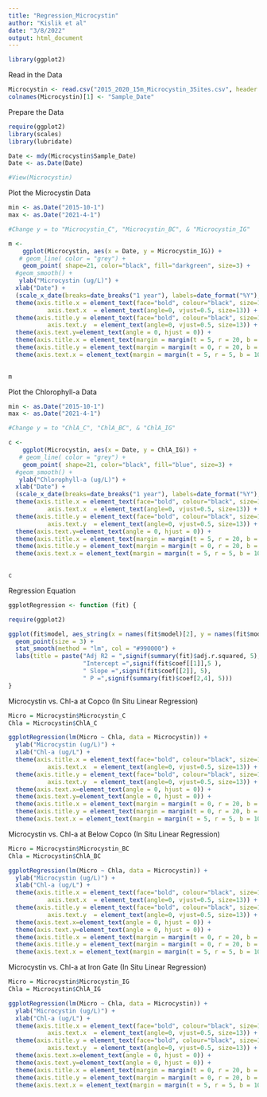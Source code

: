 ---
title: "Regression_Microcystin"
author: "Kislik et al"
date: "3/8/2022"
output: html_document
---

```{r}
library(ggplot2)
```

Read in the Data
```{r}
Microcystin <- read.csv("2015_2020_15m_Microcystin_3Sites.csv", header = TRUE)
colnames(Microcystin)[1] <- "Sample_Date"
```

Prepare the Data
```{r}

require(ggplot2)
library(scales)
library(lubridate)

Date <- mdy(Microcystin$Sample_Date)
Date <- as.Date(Date)

#View(Microcystin)
```

Plot the Microcystin Data

```{r}

min <- as.Date("2015-10-1")
max <- as.Date("2021-4-1")

#Change y = to "Microcystin_C", "Microcystin_BC", & "Microcystin_IG"

m <- 
    ggplot(Microcystin, aes(x = Date, y = Microcystin_IG)) +
   # geom_line( color = "grey") +
    geom_point( shape=21, color="black", fill="darkgreen", size=3) +
  #geom_smooth() +
   ylab("Microcystin (ug/L)") +
  xlab("Date") + 
  (scale_x_date(breaks=date_breaks("1 year"), labels=date_format("%Y"), limits = c(min, max))) +
  theme(axis.title.x = element_text(face="bold", colour="black", size=15),
           axis.text.x  = element_text(angle=0, vjust=0.5, size=13)) + 
  theme(axis.title.y = element_text(face="bold", colour="black", size=15),
           axis.text.y  = element_text(angle=0, vjust=0.5, size=13)) +
  theme(axis.text.y=element_text(angle = 0, hjust = 0)) +
  theme(axis.title.x = element_text(margin = margin(t = 5, r = 20, b = 10, l = 5))) + 
  theme(axis.title.y = element_text(margin = margin(t = 0, r = 20, b = 0, l = 0))) + 
  theme(axis.text.x = element_text(margin = margin(t = 5, r = 5, b = 10, l = 5))) 
 

m
```

Plot the Chlorophyll-a Data

```{r}
min <- as.Date("2015-10-1")
max <- as.Date("2021-4-1")

#Change y = to "ChlA_C", "ChlA_BC", & "ChlA_IG"

c <- 
    ggplot(Microcystin, aes(x = Date, y = ChlA_IG)) +
   # geom_line( color = "grey") +
    geom_point( shape=21, color="black", fill="blue", size=3) +
  #geom_smooth() +
   ylab("Chlorophyll-a (ug/L)") +
  xlab("Date") + 
  (scale_x_date(breaks=date_breaks("1 year"), labels=date_format("%Y"), limits = c(min, max))) +
  theme(axis.title.x = element_text(face="bold", colour="black", size=15),
           axis.text.x  = element_text(angle=0, vjust=0.5, size=13)) + 
  theme(axis.title.y = element_text(face="bold", colour="black", size=15),
           axis.text.y  = element_text(angle=0, vjust=0.5, size=13)) +
  theme(axis.text.y=element_text(angle = 0, hjust = 0)) +
  theme(axis.title.x = element_text(margin = margin(t = 5, r = 20, b = 10, l = 5))) + 
  theme(axis.title.y = element_text(margin = margin(t = 0, r = 20, b = 0, l = 0))) + 
  theme(axis.text.x = element_text(margin = margin(t = 5, r = 5, b = 10, l = 5))) 
 

c
```

Regression Equation
```{r}
ggplotRegression <- function (fit) {

require(ggplot2)

ggplot(fit$model, aes_string(x = names(fit$model)[2], y = names(fit$model)[1])) + 
  geom_point(size = 3) +
  stat_smooth(method = "lm", col = "#990000") +
  labs(title = paste("Adj R2 = ",signif(summary(fit)$adj.r.squared, 5),
                     "Intercept =",signif(fit$coef[[1]],5 ),
                     " Slope =",signif(fit$coef[[2]], 5),
                     " P =",signif(summary(fit)$coef[2,4], 5)))
}
```

Microcystin vs. Chl-a at Copco (In Situ Linear Regression)
```{r}

Micro = Microcystin$Microcystin_C
Chla = Microcystin$ChlA_C

ggplotRegression(lm(Micro ~ Chla, data = Microcystin)) +
  ylab("Microcystin (ug/L)") +
  xlab("Chl-a (ug/L") + 
  theme(axis.title.x = element_text(face="bold", colour="black", size=15),
           axis.text.x  = element_text(angle=0, vjust=0.5, size=13)) + 
  theme(axis.title.y = element_text(face="bold", colour="black", size=15),
           axis.text.y  = element_text(angle=0, vjust=0.5, size=13)) +
  theme(axis.text.x=element_text(angle = 0, hjust = 0)) + 
  theme(axis.text.y=element_text(angle = 0, hjust = 0)) +
  theme(axis.title.x = element_text(margin = margin(t = 0, r = 20, b = 0, l = 0))) + 
  theme(axis.title.y = element_text(margin = margin(t = 0, r = 20, b = 0, l = 0))) + 
  theme(axis.text.x = element_text(margin = margin(t = 5, r = 5, b = 10, l = 5)))
```

Microcystin vs. Chl-a at Below Copco (In Situ Linear Regression)
```{r}

Micro = Microcystin$Microcystin_BC
Chla = Microcystin$ChlA_BC

ggplotRegression(lm(Micro ~ Chla, data = Microcystin)) +
  ylab("Microcystin (ug/L)") +
  xlab("Chl-a (ug/L") + 
  theme(axis.title.x = element_text(face="bold", colour="black", size=15),
           axis.text.x  = element_text(angle=0, vjust=0.5, size=13)) + 
  theme(axis.title.y = element_text(face="bold", colour="black", size=15),
           axis.text.y  = element_text(angle=0, vjust=0.5, size=13)) +
  theme(axis.text.x=element_text(angle = 0, hjust = 0)) + 
  theme(axis.text.y=element_text(angle = 0, hjust = 0)) +
  theme(axis.title.x = element_text(margin = margin(t = 0, r = 20, b = 0, l = 0))) + 
  theme(axis.title.y = element_text(margin = margin(t = 0, r = 20, b = 0, l = 0))) + 
  theme(axis.text.x = element_text(margin = margin(t = 5, r = 5, b = 10, l = 5)))
```

Microcystin vs. Chl-a at Iron Gate (In Situ Linear Regression)
```{r}

Micro = Microcystin$Microcystin_IG
Chla = Microcystin$ChlA_IG

ggplotRegression(lm(Micro ~ Chla, data = Microcystin)) +
  ylab("Microcystin (ug/L)") +
  xlab("Chl-a (ug/L") + 
  theme(axis.title.x = element_text(face="bold", colour="black", size=15),
           axis.text.x  = element_text(angle=0, vjust=0.5, size=13)) + 
  theme(axis.title.y = element_text(face="bold", colour="black", size=15),
           axis.text.y  = element_text(angle=0, vjust=0.5, size=13)) +
  theme(axis.text.x=element_text(angle = 0, hjust = 0)) + 
  theme(axis.text.y=element_text(angle = 0, hjust = 0)) +
  theme(axis.title.x = element_text(margin = margin(t = 0, r = 20, b = 0, l = 0))) + 
  theme(axis.title.y = element_text(margin = margin(t = 0, r = 20, b = 0, l = 0))) + 
  theme(axis.text.x = element_text(margin = margin(t = 5, r = 5, b = 10, l = 5)))
```
